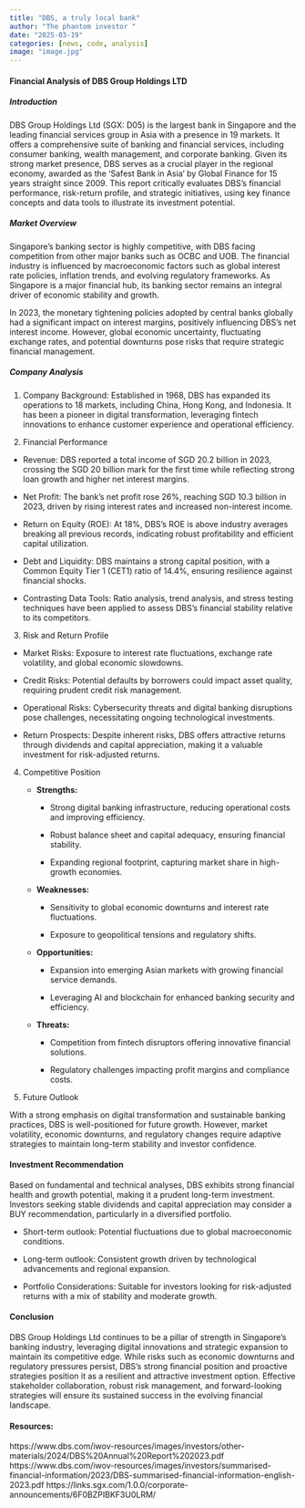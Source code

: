 ```yaml
---
title: "DBS, a truly local bank"
author: "The phantom investor "
date: "2025-03-19"
categories: [news, code, analysis]
image: "image.jpg"
---
```


#### Financial Analysis of DBS Group Holdings LTD           

##### Introduction      

DBS Group Holdings Ltd (SGX: D05) is the largest bank in Singapore and the leading financial services group in Asia with a presence in 19 markets. It offers a comprehensive suite of banking and financial services, including consumer banking, wealth management, and corporate banking. Given its strong market presence, DBS serves as a crucial player in the regional economy, awarded as the ‘Safest Bank in Asia’ by Global Finance for 15 years straight since 2009. This report critically evaluates DBS's financial performance, risk-return profile, and strategic initiatives, using key finance concepts and data tools to illustrate its investment potential.          

##### Market Overview           

Singapore’s banking sector is highly competitive, with DBS facing competition from other major banks such as OCBC and UOB. The financial industry is influenced by macroeconomic factors such as global interest rate policies, inflation trends, and evolving regulatory frameworks. As Singapore is a major financial hub, its banking sector remains an integral driver of economic stability and growth.        

In 2023, the monetary tightening policies adopted by central banks globally had a significant impact on interest margins, positively influencing DBS’s net interest income. However, global economic uncertainty, fluctuating exchange rates, and potential downturns pose risks that require strategic financial management.       

##### Company Analysis          

1.	Company Background: Established in 1968, DBS has expanded its operations to 18 markets, including China, Hong Kong, and Indonesia. It has been a pioneer in digital transformation, leveraging fintech innovations to enhance customer experience and operational efficiency.       

2.	Financial Performance       

-	Revenue: DBS reported a total income of SGD 20.2 billion in 2023, crossing the SGD 20 billion mark for the first time while reflecting strong loan growth and higher net interest margins.          

-	Net Profit: The bank’s net profit rose 26%,  reaching SGD 10.3 billion in 2023, driven by rising interest rates and increased non-interest income.          

-	Return on Equity (ROE): At 18%, DBS’s ROE is above industry averages breaking all previous records, indicating robust profitability and efficient capital utilization.          

-	Debt and Liquidity: DBS maintains a strong capital position, with a Common Equity Tier 1 (CET1) ratio of 14.4%, ensuring resilience against financial shocks.       

-	Contrasting Data Tools: Ratio analysis, trend analysis, and stress testing techniques have been applied to assess DBS’s financial stability relative to its competitors.        

3.	Risk and Return Profile         

-	Market Risks: Exposure to interest rate fluctuations, exchange rate volatility, and global economic slowdowns.      

-	Credit Risks: Potential defaults by borrowers could impact asset quality, requiring prudent credit risk management.         

-	Operational Risks: Cybersecurity threats and digital banking disruptions pose challenges, necessitating ongoing technological investments.      

-	Return Prospects: Despite inherent risks, DBS offers attractive returns through dividends and capital appreciation, making it a valuable investment for risk-adjusted returns.          

4.	Competitive Position        

    - 	**Strengths:**
        -	Strong digital banking infrastructure, reducing operational costs and improving efficiency.         

        -	Robust balance sheet and capital adequacy, ensuring financial stability.        

        -	Expanding regional footprint, capturing market share in high-growth economies.      

    -   **Weaknesses:**         

        -	 Sensitivity to global economic downturns and interest rate fluctuations.

        -	Exposure to geopolitical tensions and regulatory shifts.

    - **Opportunities:**

        -	Expansion into emerging Asian markets with growing financial service demands.

        -	Leveraging AI and blockchain for enhanced banking security and efficiency.

    - **Threats:**
    
        -	Competition from fintech disruptors offering innovative financial solutions.

        -	Regulatory challenges impacting profit margins and compliance costs.

5.	Future Outlook

With a strong emphasis on digital transformation and sustainable banking practices, DBS is well-positioned for future growth. However, market volatility, economic downturns, and regulatory changes require adaptive strategies to maintain long-term stability and investor confidence.

#### Investment Recommendation      

Based on fundamental and technical analyses, DBS exhibits strong financial health and growth potential, making it a prudent long-term investment. Investors seeking stable dividends and capital appreciation may consider a BUY recommendation, particularly in a diversified portfolio.


-	Short-term outlook: Potential fluctuations due to global macroeconomic conditions.

-	Long-term outlook: Consistent growth driven by technological advancements and regional expansion.

-	Portfolio Considerations: Suitable for investors looking for risk-adjusted returns with a mix of stability and moderate growth.         

#### Conclusion         

DBS Group Holdings Ltd continues to be a pillar of strength in Singapore’s banking industry, leveraging digital innovations and strategic expansion to maintain its competitive edge. While risks such as economic downturns and regulatory pressures persist, DBS’s strong financial position and proactive strategies position it as a resilient and attractive investment option. Effective stakeholder collaboration, robust risk management, and forward-looking strategies will ensure its sustained success in the evolving financial landscape.


#### Resources: 
https://www.dbs.com/iwov-resources/images/investors/other-materials/2024/DBS%20Annual%20Report%202023.pdf 
https://www.dbs.com/iwov-resources/images/investors/summarised-financial-information/2023/DBS-summarised-financial-information-english-2023.pdf 
https://links.sgx.com/1.0.0/corporate-announcements/6F0BZPIBKF3U0LRM/ 
